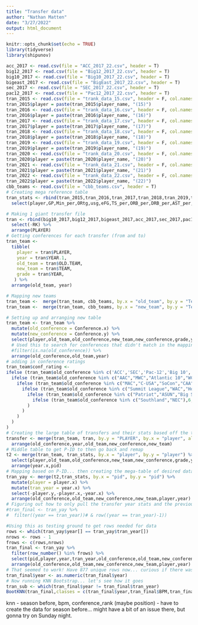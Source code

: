 ```yaml
---
title: "Transfer data"
author: "Nathan Matten"
date: "3/27/2022"
output: html_document
---
```


```r
knitr::opts_chunk$set(echo = TRUE)
library(tidyverse)
library(shipunov)
```

```r
acc_2017 <- read.csv(file = "ACC_2017_22.csv", header = T)
big12_2017 <- read.csv(file = "Big12_2017_22.csv", header = T)
big10_2017 <- read.csv(file = "Big10_2017_22.csv", header = T)
bigeast_2017 <- read.csv(file = "BigEast_2017_22.csv", header = T)
sec_2017 <- read.csv(file = "SEC_2017_22.csv", header = T)
pac12_2017 <- read.csv(file = "Pac12_2017_22.csv", header = T)
tran_2015 <- read.csv(file = "trank_data_15.csv", header = F, col.names = c("player_name","team","conf","GP","Min_per","ORtg","usg","eFG","TS_per","ORB_per","DRB_per","AST_per","TO_per","FTM","FTA","FT_per","twoPM","twoPA","twoP_per","TPM","TPA","TP_per","blk_per","stl_per","ftr","yr","ht","num","porpag",NA,NA,"year","pid","type","Rec Rank","ast/tov",NA,NA,NA,NA,NA,NA,NA,NA,NA,NA,NA,NA,NA,NA,NA,NA,NA,"BPM",NA,NA,NA,NA,NA,NA,NA,NA,NA,NA,NA,NA))
tran_2015$player = paste(tran_2015$player_name, "(15)")
tran_2016 <- read.csv(file = "trank_data_16.csv", header = F, col.names = c("player_name","team","conf","GP","Min_per","ORtg","usg","eFG","TS_per","ORB_per","DRB_per","AST_per","TO_per","FTM","FTA","FT_per","twoPM","twoPA","twoP_per","TPM","TPA","TP_per","blk_per","stl_per","ftr","yr","ht","num","porpag",NA,NA,"year","pid","type","Rec Rank","ast/tov",NA,NA,NA,NA,NA,NA,NA,NA,NA,NA,NA,NA,NA,NA,NA,NA,NA,"BPM",NA,NA,NA,NA,NA,NA,NA,NA,NA,NA,NA,NA))
tran_2016$player = paste(tran_2016$player_name, "(16)")
tran_2017 <- read.csv(file = "trank_data_17.csv", header = F, col.names = c("player_name","team","conf","GP","Min_per","ORtg","usg","eFG","TS_per","ORB_per","DRB_per","AST_per","TO_per","FTM","FTA","FT_per","twoPM","twoPA","twoP_per","TPM","TPA","TP_per","blk_per","stl_per","ftr","yr","ht","num","porpag",NA,NA,"year","pid","type","Rec Rank","ast/tov",NA,NA,NA,NA,NA,NA,NA,NA,NA,NA,NA,NA,NA,NA,NA,NA,NA,"BPM",NA,NA,NA,NA,NA,NA,NA,NA,NA,NA,NA,NA))
tran_2017$player = paste(tran_2017$player_name, "(17)")
tran_2018 <- read.csv(file = "trank_data_18.csv", header = F, col.names = c("player_name","team","conf","GP","Min_per","ORtg","usg","eFG","TS_per","ORB_per","DRB_per","AST_per","TO_per","FTM","FTA","FT_per","twoPM","twoPA","twoP_per","TPM","TPA","TP_per","blk_per","stl_per","ftr","yr","ht","num","porpag",NA,NA,"year","pid","type","Rec Rank","ast/tov",NA,NA,NA,NA,NA,NA,NA,NA,NA,NA,NA,NA,NA,NA,NA,NA,NA,"BPM",NA,NA,NA,NA,NA,NA,NA,NA,NA,NA,NA,NA))
tran_2018$player = paste(tran_2018$player_name, "(18)")
tran_2019 <- read.csv(file = "trank_data_19.csv", header = F, col.names = c("player_name","team","conf","GP","Min_per","ORtg","usg","eFG","TS_per","ORB_per","DRB_per","AST_per","TO_per","FTM","FTA","FT_per","twoPM","twoPA","twoP_per","TPM","TPA","TP_per","blk_per","stl_per","ftr","yr","ht","num","porpag",NA,NA,"year","pid","type","Rec Rank","ast/tov",NA,NA,NA,NA,NA,NA,NA,NA,NA,NA,NA,NA,NA,NA,NA,NA,NA,"BPM",NA,NA,NA,NA,NA,NA,NA,NA,NA,NA,NA,NA))
tran_2019$player = paste(tran_2019$player_name, "(19)")
tran_2020 <- read.csv(file = "trank_data_20.csv", header = F, col.names = c("player_name","team","conf","GP","Min_per","ORtg","usg","eFG","TS_per","ORB_per","DRB_per","AST_per","TO_per","FTM","FTA","FT_per","twoPM","twoPA","twoP_per","TPM","TPA","TP_per","blk_per","stl_per","ftr","yr","ht","num","porpag",NA,NA,"year","pid","type","Rec Rank","ast/tov",NA,NA,NA,NA,NA,NA,NA,NA,NA,NA,NA,NA,NA,NA,NA,NA,NA,"BPM",NA,NA,NA,NA,NA,NA,NA,NA,NA,NA,NA,NA))
tran_2020$player = paste(tran_2020$player_name, "(20)")
tran_2021 <- read.csv(file = "trank_data_21.csv", header = F, col.names = c("player_name","team","conf","GP","Min_per","ORtg","usg","eFG","TS_per","ORB_per","DRB_per","AST_per","TO_per","FTM","FTA","FT_per","twoPM","twoPA","twoP_per","TPM","TPA","TP_per","blk_per","stl_per","ftr","yr","ht","num","porpag",NA,NA,"year","pid","type","Rec Rank","ast/tov",NA,NA,NA,NA,NA,NA,NA,NA,NA,NA,NA,NA,NA,NA,NA,NA,NA,"BPM",NA,NA,NA,NA,NA,NA,NA,NA,NA,NA,NA,NA))
tran_2021$player = paste(tran_2021$player_name, "(21)")
tran_2022 <- read.csv(file = "trank_data_22.csv", header = F, col.names = c("player_name","team","conf","GP","Min_per","ORtg","usg","eFG","TS_per","ORB_per","DRB_per","AST_per","TO_per","FTM","FTA","FT_per","twoPM","twoPA","twoP_per","TPM","TPA","TP_per","blk_per","stl_per","ftr","yr","ht","num","porpag",NA,NA,"year","pid","type","Rec Rank","ast/tov",NA,NA,NA,NA,NA,NA,NA,NA,NA,NA,NA,NA,NA,NA,NA,NA,NA,"BPM",NA,NA,NA,NA,NA,NA,NA,NA,NA,NA,NA,NA))
tran_2022$player = paste(tran_2022$player_name, "(22)")
cbb_teams <- read.csv(file = "cbb_teams.csv", header = T)
# Creating mega reference table
tran_stats <- rbind(tran_2015,tran_2016,tran_2017,tran_2018,tran_2019,tran_2020,tran_2021,tran_2022) %>% 
  select(player,GP,Min_per,ORtg,usg,eFG,TS_per,ORB_per,DRB_per,AST_per,TO_per,FTM,FTA,FT_per,twoPM,twoPA,twoP_per,TPM,TPA,TP_per,blk_per,stl_per,ftr,yr,porpag,pid,BPM,year)
``` 

```r
# Making 1 giant transfer file
tran <- rbind(big10_2017,big12_2017,bigeast_2017,acc_2017,sec_2017,pac12_2017) %>% 
  select(-RK) %>% 
  arrange(PLAYER)
# Getting conferences for each transfer (from and to)
tran_team <- 
  tibble(
    player = tran$PLAYER,
    year = tran$YEAR.1,
    old_team = tran$OLD.TEAM,
    new_team = tran$TEAM,
    grade = tran$YEAR,
   ) %>% 
  arrange(old_team, year)

# Mapping new teams
tran_team <-  merge(tran_team, cbb_teams, by.x = "old_team", by.y = "Team", all.x = TRUE) 
tran_team <-  merge(tran_team, cbb_teams, by.x = "new_team", by.y = "Team", all.x = TRUE, no.dups = TRUE) 

# Setting up and arranging new table
tran_team <- tran_team %>%
  mutate(old_conference = Conference.x) %>% 
  mutate(new_conference = Conference.y) %>% 
  select(player,old_team,old_conference,new_team,new_conference,grade,year) %>%
  # Used this to search for conferences that didn't match in the mapping file
  #filter(is.na(old_conference)) %>% 
  arrange(old_conference,old_team,year)
# adding in conference ratings
tran_team$conf_rating <- 
ifelse (tran_team$old_conference %in% c('ACC','SEC','Pac-12','Big 10','Big 12','Big East'),1,
  ifelse (tran_team$old_conference %in% c("AAC","MWC","Atlantic 10","WCC","MVC"),2,
    ifelse (tran_team$old_conference %in% c("MAC","C-USA","SoCon","CAA","Sun Belt","Ivy League"),3,
      ifelse (tran_team$old_conference %in% c("Summit League","WAC","Horizon","Big West","Big Sky","MAAC","OVC"),4,
        ifelse (tran_team$old_conference %in% c("Patriot","ASUN","Big South","America East"),5,
          ifelse (tran_team$old_conference %in% c("Southland","NEC"),6,7)
        )
      )
    )
  )
)
# Creating the large table of transfers and their stats based off the two tables (tran and tran_team above)
transfer <- merge(tran_team, tran, by.y = "PLAYER", by.x = "player", all.x = TRUE) %>% 
  arrange(old_conference,year,old_team,new_conference,new_team)
# Middle table to get P-ID to then go back and remap
t2 <- merge(tran_team, tran_stats, by.x = "player", by.y = "player") %>% 
  select(player,old_team,old_conference,new_team,new_conference,grade,year.x,pid,conf_rating) %>% 
  arrange(year.x,pid)
# Mapping based on P-ID... then creating the mega-table of desired data
tran_yay <- merge(t2,tran_stats, by.x = "pid", by.y = "pid") %>% 
  mutate(player = player.x) %>%
  mutate(tran_year = year.x) %>% 
  select(-player.y,-player.x,-year.x) %>% 
  arrange(old_conference,old_team,new_conference,new_team,player,year)
# Figuring out how to only pull the transfer year stats and the previously played year's stats
#tran_final <- tran_yay %>% 
#  filter((year == tran_year))# & row((year == tran_year)-1))
```
```r
#Using this as testing ground to get rows needed for data
rows <- which(tran_yay$year[] == tran_yay$tran_year[])
nrows <- rows - 1
frows <- c(rows,nrows)
tran_final <- tran_yay %>% 
  filter(row_number() %in% frows) %>% 
  select(pid,player,year,tran_year,old_conference,old_team,new_conference,new_team,BPM,conf_rating) %>% 
  arrange(old_conference,old_team,new_conference,new_team,player,year)
# That seemed to work! Have 877 unique rows now... curious if there was a better way to do it? 
tran_final$year <- as.numeric(tran_final$year)
# Now running KNN Bootstrap... let's see how it goes
tran_sub <- which(tran_final$year != tran_final$tran_year)
BootKNN(tran_final,classes = c(tran_final$year,tran_final$BPM,tran_final$conf_rating),sub = tran_sub, nboot = 1000, method = "knn")
```

knn - season before, bpm, conference_rank (maybe position) - have to create the data for season before... might have a bit of an issue there, but gonna try on Sunday night.
